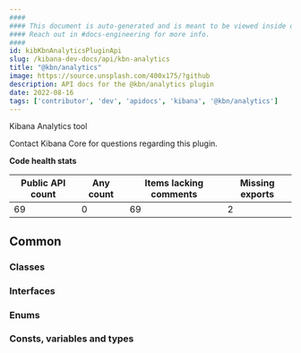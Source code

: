 ```yaml
---
####
#### This document is auto-generated and is meant to be viewed inside our experimental, new docs system.
#### Reach out in #docs-engineering for more info.
####
id: kibKbnAnalyticsPluginApi
slug: /kibana-dev-docs/api/kbn-analytics
title: "@kbn/analytics"
image: https://source.unsplash.com/400x175/?github
description: API docs for the @kbn/analytics plugin
date: 2022-08-16
tags: ['contributor', 'dev', 'apidocs', 'kibana', '@kbn/analytics']
---
```


Kibana Analytics tool

Contact Kibana Core for questions regarding this plugin.

**Code health stats**

| Public API count  | Any count | Items lacking comments | Missing exports |
|-------------------|-----------|------------------------|-----------------|
| 69 | 0 | 69 | 2 |

## Common

### Classes
<DocDefinitionList data={kbnAnalyticsObj.common.classes}/>

### Interfaces
<DocDefinitionList data={kbnAnalyticsObj.common.interfaces}/>

### Enums
<DocDefinitionList data={kbnAnalyticsObj.common.enums}/>

### Consts, variables and types
<DocDefinitionList data={kbnAnalyticsObj.common.misc}/>

